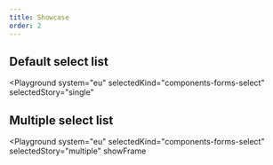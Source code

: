 ```yaml
---
title: Showcase
order: 2
---
```



## Default select list

<Playground
  system="eu"
  selectedKind="components-forms-select"
  selectedStory="single"
>
  <Html markup={selectSingle} />
</Playground>

## Multiple select list

<Playground
  system="eu"
  selectedKind="components-forms-select"
  selectedStory="multiple"
  showFrame
>
  <Html markup={selectMultiple} />
</Playground>
